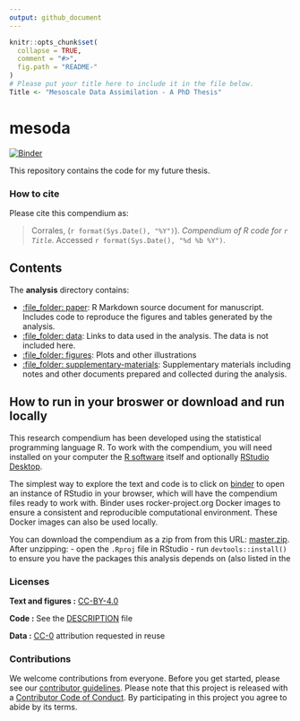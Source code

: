 ```yaml
---
output: github_document
---
```


<!-- README.md is generated from README.Rmd. Please edit that file -->

```r
knitr::opts_chunk$set(
  collapse = TRUE,
  comment = "#>",
  fig.path = "README-"
)
# Please put your title here to include it in the file below.
Title <- "Mesoscale Data Assimilation - A PhD Thesis"
```

# mesoda

[![Binder](https://mybinder.org/badge_logo.svg)](https://mybinder.org/v2/gh/paocorrales/mesoda/master?urlpath=rstudio)

This repository contains the code for my future thesis.


### How to cite

Please cite this compendium as:

> Corrales, (`r format(Sys.Date(), "%Y")`). _Compendium of R code for `r Title`_. Accessed `r format(Sys.Date(), "%d %b %Y")`. 

## Contents

The **analysis** directory contains:

  - [:file\_folder: paper](/analysis/chapters): R Markdown source document
    for manuscript. Includes code to reproduce the figures and tables
    generated by the analysis. 
  - [:file\_folder: data](/analysis/data): Links to data used in the analysis. The data is not included here.
  - [:file\_folder: figures](/analysis/figures): Plots and other
    illustrations
  - [:file\_folder:
    supplementary-materials](/analysis/supplementary-materials):
    Supplementary materials including notes and other documents
    prepared and collected during the analysis.

## How to run in your broswer or download and run locally

This research compendium has been developed using the statistical programming
language R. To work with the compendium, you will need
installed on your computer the [R software](https://cloud.r-project.org/)
itself and optionally [RStudio Desktop](https://rstudio.com/products/rstudio/download/).

The simplest way to explore the text and code is to click on
[binder](https://mybinder.org/v2/gh/paocorrales/mesoda/master?urlpath=rstudio)
to open an instance of RStudio in your browser, which will have the
compendium files ready to work with. Binder uses rocker-project.org
Docker images to ensure a consistent and reproducible computational
environment. These Docker images can also be used locally.

You can download the compendium as a zip from from this URL:
[master.zip](/archive/master.zip). After unzipping:
- open the `.Rproj` file in RStudio
- run `devtools::install()` to ensure you have the packages this analysis depends on (also listed in the

### Licenses

**Text and figures :**  [CC-BY-4.0](http://creativecommons.org/licenses/by/4.0/)

**Code :** See the [DESCRIPTION](DESCRIPTION) file

**Data :** [CC-0](http://creativecommons.org/publicdomain/zero/1.0/) attribution requested in reuse

### Contributions

We welcome contributions from everyone. Before you get started, please see our [contributor guidelines](CONTRIBUTING.md). Please note that this project is released with a [Contributor Code of Conduct](CONDUCT.md). By participating in this project you agree to abide by its terms.


